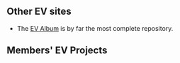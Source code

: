 ==Other EV sites==
*The [http://www.austinev.org/evalbum/ EV Album] is by far the most complete repository.

==Members' EV Projects==